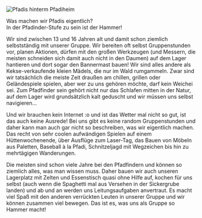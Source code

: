 
<GroupOverview name="Pfadis" time="Donnerstag 19:30 - 21:00" age="ca. 13-16 Jahre"/>

![Pfadis hinterm Pfadiheim](/images/pfadis.jpeg)

Was machen wir Pfadis eigentlich?<br/>
In der Pfadinder-Stufe zu sein ist der Hammer!

Wir sind zwischen 13 und 16 Jahren alt und damit schon ziemlich selbstständig mit unserer Gruppe.
Wir bereiten oft selbst Gruppenstunden vor, planen Aktionen, dürfen mit den großen Werkzeugen (und Messern, die meisten schneiden sich damit auch nicht in den Daumen) auf dem Lager hantieren und dort sogar den Bannermast bauen!
Wir sind alles andere als Kekse-verkaufende kleien Mädels, die nur im Wald rumgammeln. Zwar sind wir tatsächlich die meiste Zeit draußen am chillen, grillen oder Geländespiele spielen, aber wer zu uns gehören möchte, darf kein Weichei sei. Zum Pfadfinder sein gehört nicht nur das Schlafen mitten in der Natur, auf dem Lager wird grundsätzlich kalt geduscht und wir müssen uns selbst navigieren...

Und wir brauchen kein Internet :o und ist das Wetter mal nicht so gut, ist das auch keine Ausrede!
Bei uns gibt es keine random Gruppenstunden und daher kann man auch gar nicht so beschreiben, was wir eigentlich machen. Das recht von sehr coolen aufwändigen Spielen auf einem Hüttenwochenende, über Ausflüge zum Laser-Tag, das Bauen von Möbeln aus Paletten, Baseball à la Pfadi, Schnitzeljagd mit Wegzeichen bis hin zu mehrtägigen Wanderungen.

Die meisten sind schon viele Jahre bei den Pfadfindern und können so ziemlich alles, was man wissen muss. Daher bauen wir auch unseren Lagerplatz mit Zelten und Essenstisch quasi ohne Hilfe auf, kochen für uns selbst (auch wenn die Spaghetti mal aus Versehen in der Sickergrube landen) und ab und an werden uns Leitungsaufgaben anvertraut.
Es macht viel Spaß mit den anderen verrückten Leuten in unserer Gruppe und wir können zusammen viel bewegen. Das ist es, was uns als Gruppe so Hammer macht!
